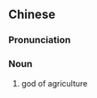 {{also|农神}}
==Chinese==
{{zh-forms|s=农神}}

===Pronunciation===
{{zh-pron
|m=nóngshén
|cat=n
}}

===Noun===
{{zh-noun}}

# god of agriculture